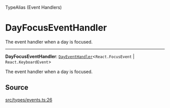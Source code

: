 <SectionTitle>TypeAlias (Event Handlers)</SectionTitle>

# DayFocusEventHandler

<Description>
The event handler when a day is focused.
</Description>

---

<a id="undefined" name="undefined"></a>

<SignatureMemberIdentifier>**DayFocusEventHandler**: [`DayEventHandler`](/api/next/type-aliases/DayEventHandler.md)\<`React.FocusEvent` \| `React.KeyboardEvent`\></SignatureMemberIdentifier>

The event handler when a day is focused.

## Source

[src/types/events.ts:26](https://github.com/gpbl/react-day-picker/blob/next/src/types/events.ts#L26)
